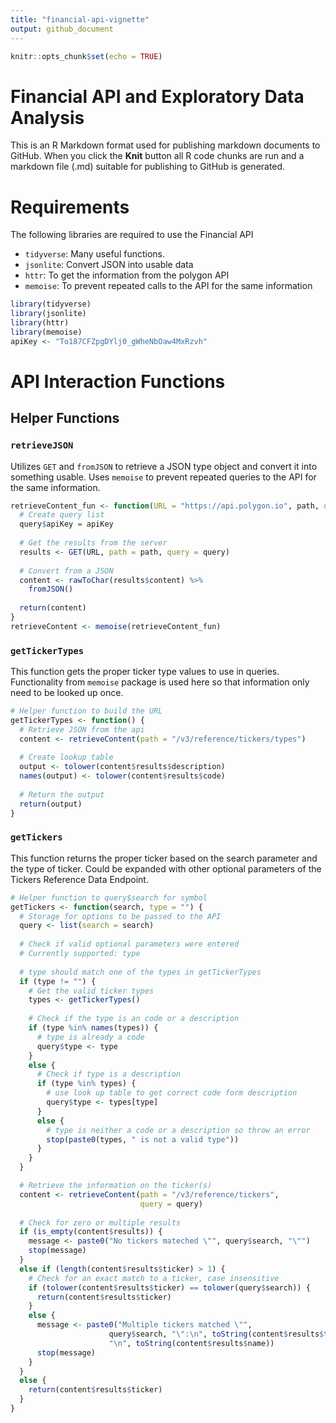 ```yaml
---
title: "financial-api-vignette"
output: github_document
---
```


```r
knitr::opts_chunk$set(echo = TRUE)
```

# Financial API and Exploratory Data Analysis

This is an R Markdown format used for publishing markdown documents to GitHub. When you click the **Knit** button all R code chunks are run and a markdown file (.md) suitable for publishing to GitHub is generated.

# Requirements

The following libraries are required to use the Financial API

* `tidyverse`: Many useful functions.
* `jsonlite`: Convert JSON into usable data
* `httr`: To get the information from the polygon API
* `memoise`: To prevent repeated calls to the API for the same information

```r
library(tidyverse)
library(jsonlite)
library(httr)
library(memoise)
apiKey <- "To187CFZpgDYlj0_gWheNbOaw4MxRzvh"
```

# API Interaction Functions

## Helper Functions

### `retrieveJSON`

Utilizes `GET` and `fromJSON` to retrieve a JSON type object and convert it into something usable.  Uses `memoise` to prevent repeated queries to the API for the same information.

```r
retrieveContent_fun <- function(URL = "https://api.polygon.io", path, query = list()) {
  # Create query list
  query$apiKey = apiKey
  
  # Get the results from the server
  results <- GET(URL, path = path, query = query)
  
  # Convert from a JSON
  content <- rawToChar(results$content) %>% 
    fromJSON()  
  
  return(content)
}
retrieveContent <- memoise(retrieveContent_fun)
```


### `getTickerTypes`

This function gets the proper ticker type values to use in queries.  Functionality from `memoise` package is used here so that information only need to be looked up once.

```r
# Helper function to build the URL
getTickerTypes <- function() {
  # Retrieve JSON from the api 
  content <- retrieveContent(path = "/v3/reference/tickers/types")
  
  # Create lookup table
  output <- tolower(content$results$description)
  names(output) <- tolower(content$results$code)
  
  # Return the output
  return(output)
}
```

### `getTickers`

This function returns the proper ticker based on the search parameter and the type of ticker.  Could be expanded with other optional parameters of the Tickers Reference Data Endpoint.

```r
# Helper function to query$search for symbol
getTickers <- function(search, type = "") {
  # Storage for options to be passed to the API
  query <- list(search = search)
  
  # Check if valid optional parameters were entered
  # Currently supported: type
  
  # type should match one of the types in getTickerTypes
  if (type != "") {
    # Get the valid ticker types
    types <- getTickerTypes()
    
    # Check if the type is an code or a description
    if (type %in% names(types)) {
      # type is already a code
      query$type <- type
    } 
    else {
      # Check if type is a description
      if (type %in% types) {
        # use look up table to get correct code form description
        query$type <- types[type]
      }
      else {
        # type is neither a code or a description so throw an error
        stop(paste0(types, " is not a valid type"))
      }
    }
  }

  # Retrieve the information on the ticker(s)
  content <- retrieveContent(path = "/v3/reference/tickers",
                             query = query)
  
  # Check for zero or multiple results
  if (is_empty(content$results)) {
    message <- paste0("No tickers mateched \"", query$search, "\"")
    stop(message)
  } 
  else if (length(content$results$ticker) > 1) {
    # Check for an exact match to a ticker, case insensitive
    if (tolower(content$results$ticker) == tolower(query$search)) {
      return(content$results$ticker)
    } 
    else {
      message <- paste0("Multiple tickers matched \"", 
                      query$search, "\":\n", toString(content$results$ticker),
                      "\n", toString(content$results$name))
      stop(message)
    }
  }
  else {
    return(content$results$ticker)
  }
}
```

